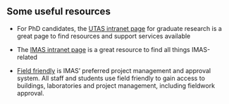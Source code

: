 ## Some useful resources

-   For PhD candidates, the [UTAS intranet page](https://universitytasmania.sharepoint.com/sites/research-division/SitePages/HDR-Candidates.aspx) for graduate research is a great page to find resources and support services available

-   The [IMAS intranet page](https://universitytasmania.sharepoint.com/sites/imas/) is a great resource to find all things IMAS-related

-   [Field friendly](https://utas.fieldfriendly.com/) is IMAS' preferred project management and approval system.
    All staff and students use field friendly to gain access to buildings, laboratories and project management, including fieldwork approval.
